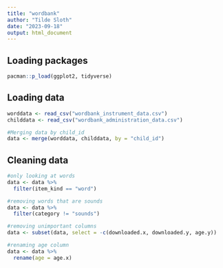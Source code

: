 ```yaml
---
title: "wordbank"
author: "Tilde Sloth"
date: "2023-09-18"
output: html_document
---
```


## Loading packages
```r
pacman::p_load(ggplot2, tidyverse)
```

## Loading data
```r
worddata <- read_csv("wordbank_instrument_data.csv")
childdata <- read_csv("wordbank_administration_data.csv")

#Merging data by child_id
data <- merge(worddata, childdata, by = "child_id")
```

## Cleaning data
```r
#only looking at words
data <- data %>%
  filter(item_kind == "word")

#removing words that are sounds
data <- data %>%
  filter(category != "sounds")

#removing unimportant columns
data <- subset(data, select = -c(downloaded.x, downloaded.y, age.y))

#renaming age column
data <- data %>%
  rename(age = age.x)

```

